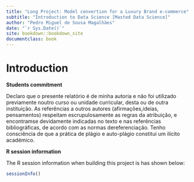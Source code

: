 ```yaml
--- 
title: "Long Project: Model convertion for a Luxury Brand e-commerce"
subtitle: "Introduction to Data Science [Masted Data Science]"
author: "Pedro Miguel de Sousa Magalhães"
date: "`r Sys.Date()`"
site: bookdown::bookdown_site
documentclass: book
---
```


# Introduction {-}

:::{.title}
**Students commitment**
:::

:::{.yellowbox}

Declaro que o presente relatório é de minha autoria e não foi utilizado previamente noutro curso ou unidade curricular, desta ou de outra instituição. As referências a outros autores (afirmações,ideias, pensamentos) respeitam escrupulosamente as regras da atribuição, e encontramse devidamente indicadas no texto e nas referências bibliográficas, de acordo com as normas dereferenciação. Tenho consciência de que a prática de plágio e auto-plágio constitui um ilícito académico.

:::


:::{.title}
**R session information**
:::

The R session information when building this project is has shown below:


```r
sessionInfo()
```


